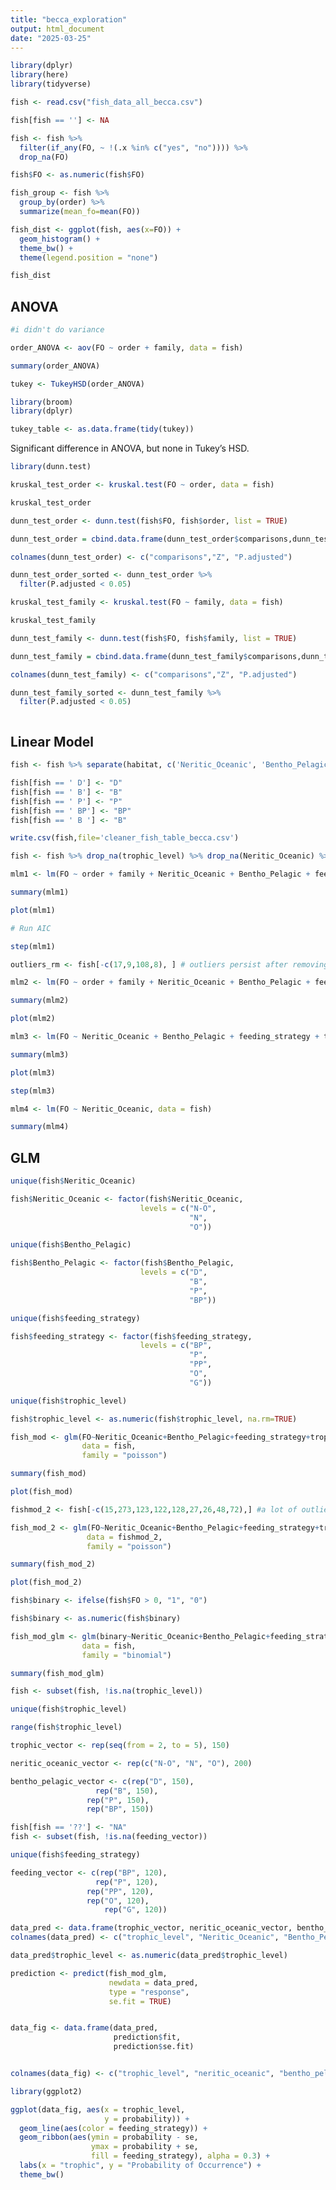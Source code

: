 ```yaml
---
title: "becca_exploration"
output: html_document
date: "2025-03-25"
---
```


```r

library(dplyr)
library(here)
library(tidyverse)

fish <- read.csv("fish_data_all_becca.csv")

fish[fish == ''] <- NA

fish <- fish %>%
  filter(if_any(FO, ~ !(.x %in% c("yes", "no")))) %>%
  drop_na(FO)

fish$FO <- as.numeric(fish$FO)

fish_group <- fish %>%
  group_by(order) %>%
  summarize(mean_fo=mean(FO))

```

```r

fish_dist <- ggplot(fish, aes(x=FO)) +
  geom_histogram() +
  theme_bw() +
  theme(legend.position = "none")

fish_dist

```

## ANOVA

```r


#i didn't do variance

order_ANOVA <- aov(FO ~ order + family, data = fish)

summary(order_ANOVA)

tukey <- TukeyHSD(order_ANOVA)

library(broom)
library(dplyr)

tukey_table <- as.data.frame(tidy(tukey))

```

Significant difference in ANOVA, but none in Tukey's HSD.

```r

library(dunn.test)

kruskal_test_order <- kruskal.test(FO ~ order, data = fish)

kruskal_test_order

dunn_test_order <- dunn.test(fish$FO, fish$order, list = TRUE)

dunn_test_order = cbind.data.frame(dunn_test_order$comparisons,dunn_test_order$Z,dunn_test_order$P.adjusted)

colnames(dunn_test_order) <- c("comparisons","Z", "P.adjusted")

dunn_test_order_sorted <- dunn_test_order %>%
  filter(P.adjusted < 0.05)

kruskal_test_family <- kruskal.test(FO ~ family, data = fish)

kruskal_test_family

dunn_test_family <- dunn.test(fish$FO, fish$family, list = TRUE)

dunn_test_family = cbind.data.frame(dunn_test_family$comparisons,dunn_test_family$Z,dunn_test_family$P.adjusted)

colnames(dunn_test_family) <- c("comparisons","Z", "P.adjusted")

dunn_test_family_sorted <- dunn_test_family %>%
  filter(P.adjusted < 0.05)



```


## Linear Model

```r

fish <- fish %>% separate(habitat, c('Neritic_Oceanic', 'Bentho_Pelagic'), sep=",")

fish[fish == ' D'] <- "D"
fish[fish == ' B'] <- "B"
fish[fish == ' P'] <- "P"
fish[fish == ' BP'] <- "BP"
fish[fish == ' B '] <- "B"

write.csv(fish,file='cleaner_fish_table_becca.csv')

fish <- fish %>% drop_na(trophic_level) %>% drop_na(Neritic_Oceanic) %>% drop_na(Bentho_Pelagic)

mlm1 <- lm(FO ~ order + family + Neritic_Oceanic + Bentho_Pelagic + feeding_strategy + trophic_level, data = fish)

summary(mlm1)

plot(mlm1) 

# Run AIC

step(mlm1)

outliers_rm <- fish[-c(17,9,108,8), ] # outliers persist after removing these 3

mlm2 <- lm(FO ~ order + family + Neritic_Oceanic + Bentho_Pelagic + feeding_strategy + trophic_level, data = outliers_rm)

summary(mlm2)

plot(mlm2)

mlm3 <- lm(FO ~ Neritic_Oceanic + Bentho_Pelagic + feeding_strategy + trophic_level, data = fish)

summary(mlm3)

plot(mlm3)

step(mlm3)

mlm4 <- lm(FO ~ Neritic_Oceanic, data = fish)

summary(mlm4)

```

## GLM

```r

unique(fish$Neritic_Oceanic)

fish$Neritic_Oceanic <- factor(fish$Neritic_Oceanic,
                             levels = c("N-O",
                                        "N",
                                        "O"))

unique(fish$Bentho_Pelagic)

fish$Bentho_Pelagic <- factor(fish$Bentho_Pelagic,
                             levels = c("D",
                                        "B",
                                        "P",
                                        "BP"))

unique(fish$feeding_strategy)

fish$feeding_strategy <- factor(fish$feeding_strategy,
                             levels = c("BP",
                                        "P",
                                        "PP",
                                        "O",
                                        "G"))

unique(fish$trophic_level)

fish$trophic_level <- as.numeric(fish$trophic_level, na.rm=TRUE)

fish_mod <- glm(FO~Neritic_Oceanic+Bentho_Pelagic+feeding_strategy+trophic_level,
                data = fish,
                family = "poisson")

summary(fish_mod)

plot(fish_mod)

fishmod_2 <- fish[-c(15,273,123,122,128,27,26,48,72),] #a lot of outliers! this isn't all of them

fish_mod_2 <- glm(FO~Neritic_Oceanic+Bentho_Pelagic+feeding_strategy+trophic_level,
                 data = fishmod_2,
                 family = "poisson")

summary(fish_mod_2)

plot(fish_mod_2)

```

```r

fish$binary <- ifelse(fish$FO > 0, "1", "0")

fish$binary <- as.numeric(fish$binary)

fish_mod_glm <- glm(binary~Neritic_Oceanic+Bentho_Pelagic+feeding_strategy+trophic_level,
                data = fish,
                family = "binomial")

summary(fish_mod_glm)

fish <- subset(fish, !is.na(trophic_level))

unique(fish$trophic_level)

range(fish$trophic_level)

trophic_vector <- rep(seq(from = 2, to = 5), 150)

neritic_oceanic_vector <- rep(c("N-O", "N", "O"), 200)

bentho_pelagic_vector <- c(rep("D", 150),
                   rep("B", 150),
                 rep("P", 150),
                 rep("BP", 150))

fish[fish == '??'] <- "NA"
fish <- subset(fish, !is.na(feeding_vector))

unique(fish$feeding_strategy)

feeding_vector <- c(rep("BP", 120),
                   rep("P", 120),
                 rep("PP", 120),
                 rep("O", 120),
                     rep("G", 120))

data_pred <- data.frame(trophic_vector, neritic_oceanic_vector, bentho_pelagic_vector, feeding_vector)
colnames(data_pred) <- c("trophic_level", "Neritic_Oceanic", "Bentho_Pelagic", "feeding_strategy")

data_pred$trophic_level <- as.numeric(data_pred$trophic_level)

prediction <- predict(fish_mod_glm,
                      newdata = data_pred,
                      type = "response",
                      se.fit = TRUE)


data_fig <- data.frame(data_pred,
                       prediction$fit,
                       prediction$se.fit)


colnames(data_fig) <- c("trophic_level", "neritic_oceanic", "bentho_pelagic", "feeding_strategy", "probability", "se")

library(ggplot2)

ggplot(data_fig, aes(x = trophic_level,
                     y = probability)) +
  geom_line(aes(color = feeding_strategy)) +
  geom_ribbon(aes(ymin = probability - se,
                  ymax = probability + se,
                  fill = feeding_strategy), alpha = 0.3) +
  labs(x = "trophic", y = "Probability of Occurrence") +
  theme_bw()


```

